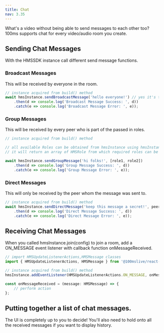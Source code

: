 ```yaml
---
title: Chat
nav: 3.35
---
```


What's a video without being able to send messages to each other too? 100ms supports chat for every video/audio room you create.

## Sending Chat Messages

With the HMSSDK instance call different send message functions.

### Broadcast Messages

This will be received by everyone in the room.

```js
// instance acquired from build() method
await hmsInstance.sendBroadcastMessage('hello everyone!') // yes it's that simple 😉
    .then(d => console.log('Broadcast Message Success: ', d))
    .catch(e => console.log('Broadcast Message Error: ', e));
```

### Group Messages

This will be received by every peer who is part of the passed in roles.

```js
// instance acquired from build() method

// all available Roles can be obtained from hmsInstance using hmsInstance.knownRoles. 
// it will return an array of HMSRole from which required roles can be selected for this API.

await hmsInstance.sendGroupMessage('hi folks!', [role1, role2])
    .then(d => console.log('Group Message Success: ', d))
    .catch(e => console.log('Group Message Error: ', e));
```

### Direct Messages

This will only be received by the peer whom the message was sent to.

```js
// instance acquired from build() method
await hmsInstance.sendDirectMessage('keep this message a secret!', peer)
    .then(d => console.log('Direct Message Success: ', d))
    .catch(e => console.log('Direct Message Error: ', e));
```

## Receiving Chat Messages

When you called hmsInstance.join(config) to join a room, add a ON_MESSAGE event listener with callback function onMessageReceived.

```js
// import HMSUpdateListenerActions,HMSMessage classes
import { HMSUpdateListenerActions, HMSMessage } from '@100mslive/react-native-hms';

// instance acquired from build() method
hmsInstance.addEventListener(HMSUpdateListenerActions.ON_MESSAGE, onMessageReceived);

const onMessageReceived = (message: HMSMessage) => {
    // perform action
};
```

## Putting together a list of chat messages.

The UI is completely up to you to decide! You'll also need to hold onto all the received messages if you want to display history.
